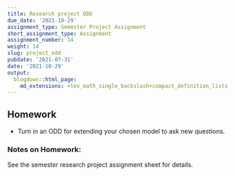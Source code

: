 ```yaml
---
title: Research project ODD
due_date: '2021-10-29'
assignment_type: Semester Project Assignment
short_assignment_type: Assignment
assignment_number: 14
weight: 14
slug: project_odd
pubdate: '2021-07-31'
date: '2021-10-29'
output:
  blogdown::html_page:
    md_extensions: +tex_math_single_backslash+compact_definition_lists
---
```

## Homework

* Turn in an ODD for extending your chosen model to ask new questions.

### Notes on Homework:

See the semester research project assignment sheet for details.